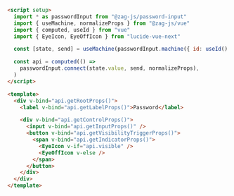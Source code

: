 ```html
<script setup>
  import * as passwordInput from "@zag-js/password-input"
  import { useMachine, normalizeProps } from "@zag-js/vue"
  import { computed, useId } from "vue"
  import { EyeIcon, EyeOffIcon } from "lucide-vue-next"

  const [state, send] = useMachine(passwordInput.machine({ id: useId() }))

  const api = computed(() =>
    passwordInput.connect(state.value, send, normalizeProps),
  )
</script>

<template>
  <div v-bind="api.getRootProps()">
    <label v-bind="api.getLabelProps()">Password</label>

    <div v-bind="api.getControlProps()">
      <input v-bind="api.getInputProps()" />
      <button v-bind="api.getVisibilityTriggerProps()">
        <span v-bind="api.getIndicatorProps()">
          <EyeIcon v-if="api.visible" />
          <EyeOffIcon v-else />
        </span>
      </button>
    </div>
  </div>
</template>
```
